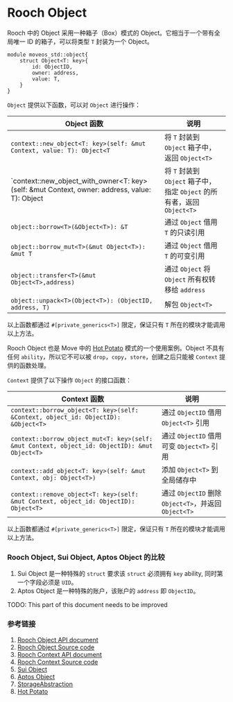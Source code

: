 # Rooch Object


Rooch 中的 Object 采用一种箱子（Box）模式的 Object。它相当于一个带有全局唯一 ID 的箱子，可以将类型 `T` 封装为一个 Object。

```move
module moveos_std::object{
    struct Object<T: key>{
        id: ObjectID,
        owner: address,
        value: T,
    }
}
```

`Object` 提供以下函数，可以对 `Object` 进行操作：

|Object 函数                                               |说明|
|---------------------------------------------------------|------------------------------------------------------------------------|
|`context::new_object<T: key>(self: &mut Context, value: T): Object<T` | 将 `T` 封装到 `Object` 箱子中，返回 `Object<T>`|
|`context::new_object_with_owner<T: key>(self: &mut Context, owner: address, value: T): Object<T> | 将 `T` 封装到 `Object` 箱子中，指定 `Object` 的所有者，返回 `Object<T>`|
|`object::borrow<T>(&Object<T>): &T`                        | 通过 `Object` 借用 `T` 的只读引用|
|`object::borrow_mut<T>(&mut Object<T>): &mut T`            | 通过 `Object` 借用 `T` 的可变引用|
|`object::transfer<T>(&mut Object<T>,address)`              | 通过 `Object` 将 `Object` 所有权转移给 `address`|
|`object::unpack<T>(Object<T>): (ObjectID, address, T)`     | 解包 `Object<T>`|

以上函数都通过 `#[private_generics<T>]` 限定，保证只有 `T` 所在的模块才能调用以上方法。

Rooch Object 也是 Move 中的 [Hot Potato](https://examples.sui.io/patterns/hot-potato.html) 模式的一个使用案例。Object 不具有任何 `ability`，所以它不可以被 `drop`，`copy`，`store`，创建之后只能被 `Context` 提供的函数处理。

`Context` 提供了以下操作 `Object` 的接口函数：

|Context 函数                                                                |说明|
|---------------------------------------------------------------------------------|----------------------------------|
|`context::borrow_object<T: key>(self: &Context, object_id: ObjectID): &Object<T>`              | 通过 `ObjectID` 借用 `Object<T>` 引用   |
|`context::borrow_object_mut<T: key>(self: &mut Context, object_id: ObjectID): &mut Object<T>`  | 通过 `ObjectID` 借用可变 `Object<T>` 引用|
|`context::add_object<T: key>(self: &mut Context, obj: Object<T>)`                       | 添加 `Object<T>` 到全局储存中    |
|`context::remove_object<T: key>(self: &mut Context, object_id: ObjectID): Object<T>`           | 通过 `ObjectID` 删除 `Object<T>`，并返回 `Object<T>`|

以上函数都通过 `#[private_generics<T>]` 限定，保证只有 `T` 所在的模块才能调用以上方法。

### Rooch Object, Sui Object, Aptos Object 的比较

1. Sui Object 是一种特殊的 `struct` 要求该 `struct` 必须拥有 `key` ability, 同时第一个字段必须是 `UID`。
2. Aptos Object 是一种特殊的账户，该账户的 `address` 即 `ObjectID`。

<Callout>
TODO: This part of this document needs to be improved
</Callout>

### 参考链接

1. [Rooch Object API document](https://github.com/rooch-network/rooch/blob/main/moveos/moveos-stdlib/moveos-stdlib/doc/object.md)
2. [Rooch Object Source code](https://github.com/rooch-network/rooch/blob/main/moveos/moveos-stdlib/moveos-stdlib/sources/object.move)
3. [Rooch Context API document](https://github.com/rooch-network/rooch/blob/main/moveos/moveos-stdlib/moveos-stdlib/doc/context.md)
4. [Rooch Context Source code](https://github.com/rooch-network/rooch/blob/main/moveos/moveos-stdlib/moveos-stdlib/sources/context.move)
5. [Sui Object](https://docs.sui.io/learn/objects)
6. [Aptos Object](https://aptos.dev/standards/aptos-object/)
7. [StorageAbstraction](../dive-into-rooch/storage-abstraction.zh-CN.md)
7. [Hot Potato](https://examples.sui.io/patterns/hot-potato.html)

